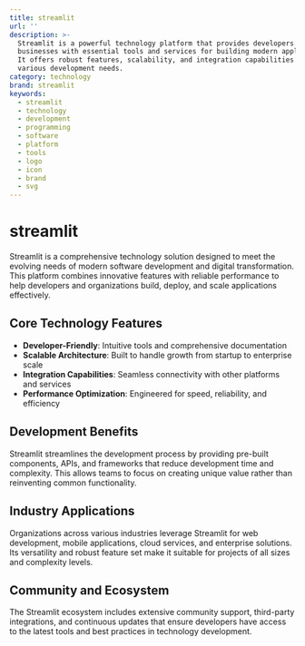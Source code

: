 ```yaml
---
title: streamlit
url: ''
description: >-
  Streamlit is a powerful technology platform that provides developers and
  businesses with essential tools and services for building modern applications.
  It offers robust features, scalability, and integration capabilities for
  various development needs.
category: technology
brand: streamlit
keywords:
  - streamlit
  - technology
  - development
  - programming
  - software
  - platform
  - tools
  - logo
  - icon
  - brand
  - svg
---
```


# streamlit

Streamlit is a comprehensive technology solution designed to meet the evolving needs of modern software development and digital transformation. This platform combines innovative features with reliable performance to help developers and organizations build, deploy, and scale applications effectively.

## Core Technology Features

- **Developer-Friendly**: Intuitive tools and comprehensive documentation
- **Scalable Architecture**: Built to handle growth from startup to enterprise scale
- **Integration Capabilities**: Seamless connectivity with other platforms and services
- **Performance Optimization**: Engineered for speed, reliability, and efficiency

## Development Benefits

Streamlit streamlines the development process by providing pre-built components, APIs, and frameworks that reduce development time and complexity. This allows teams to focus on creating unique value rather than reinventing common functionality.

## Industry Applications

Organizations across various industries leverage Streamlit for web development, mobile applications, cloud services, and enterprise solutions. Its versatility and robust feature set make it suitable for projects of all sizes and complexity levels.

## Community and Ecosystem

The Streamlit ecosystem includes extensive community support, third-party integrations, and continuous updates that ensure developers have access to the latest tools and best practices in technology development.
